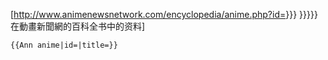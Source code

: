 [http://www.animenewsnetwork.com/encyclopedia/anime.php?id={{{1|{{{id}}}}}} {{{2|{{{title|{{PAGENAME}}}}}}}}在動畫新聞網的百科全书中的资料]<noinclude>
<pre>{{Ann anime|id=|title=}}</pre>
[[Category:動畫模板|{{PAGENAME}}]]
[[Category:外部资源模板|{{PAGENAME}}]]
</noinclude>